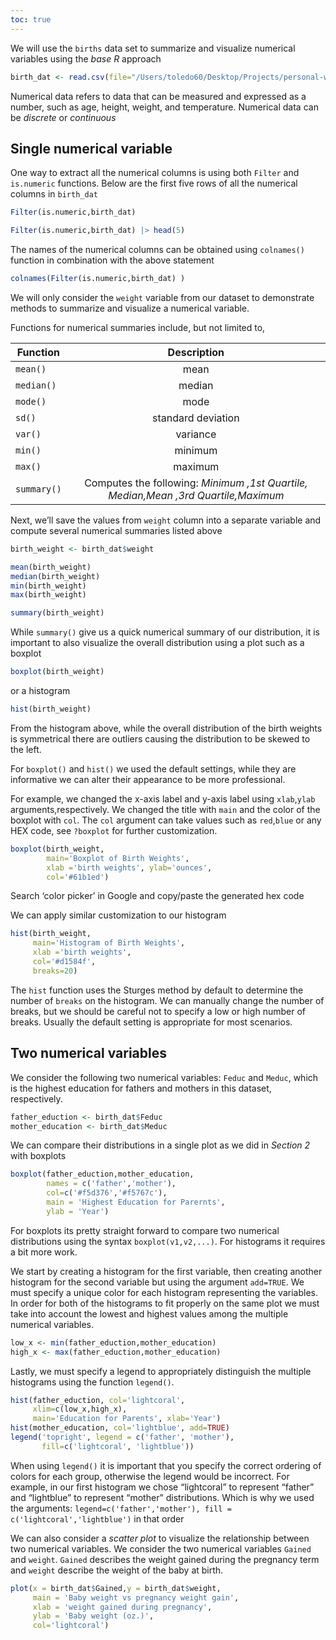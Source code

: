 ```yaml
---
toc: true
---
```


We will use the `births` data set to summarize and visualize numerical variables using the *base R* approach 


```r
birth_dat <- read.csv(file="/Users/toledo60/Desktop/Projects/personal-website/data/births.csv")
```

Numerical data refers to data that can be measured and expressed as a number, such as age, height, weight, and temperature. Numerical data can be *discrete* or *continuous*


## Single numerical variable


One way to extract all the numerical columns is using both `Filter` and `is.numeric` functions. Below are the first five rows of all the numerical columns in `birth_dat`

```r
Filter(is.numeric,birth_dat)
```

```r
Filter(is.numeric,birth_dat) |> head(5)
```

The names of the numerical columns can be obtained using `colnames()` function in combination with the above statement

```r
colnames(Filter(is.numeric,birth_dat) )
```

We will only consider the `weight` variable from our dataset to demonstrate methods to summarize and visualize a numerical variable.

Functions for numerical summaries include, but not limited to,

| Function    |                                    Description                                     |
|-------------|:----------------------------------------------------------------------------------:|
| `mean()`    |                                        mean                                        |
| `median()`  |                                       median                                       |
| `mode()`    |                                        mode                                        |
| `sd()`      |                                 standard deviation                                 |
| `var()`     |                                      variance                                      |
| `min()`     |                                      minimum                                       |
| `max()`     |                                      maximum                                       |
| `summary()` | Computes the following: *Minimum ,1st Quartile, Median,Mean ,3rd Quartile,Maximum* |

Next, we'll save the values from `weight` column into a separate variable and compute several numerical summaries listed above

```r
birth_weight <- birth_dat$weight
```


```r
mean(birth_weight)
median(birth_weight)
min(birth_weight)
max(birth_weight)
```

```r
summary(birth_weight)
```

While `summary()` give us a quick numerical summary of our distribution, it is important to also visualize the overall distribution using a plot such as a boxplot

```r
boxplot(birth_weight)
```

or a histogram

```r
hist(birth_weight)
```

From the histogram above, while the overall distribution of the birth weights is symmetrical there are outliers causing the distribution to be skewed to the left. 

For `boxplot()` and `hist()` we used the default settings, while they are informative we can alter their appearance to be more professional.

For example, we changed the x-axis label and y-axis label using `xlab`,`ylab` arguments,respectively. We changed the title with `main` and the color of the boxplot with `col`. The `col` argument can take values such as `red`,`blue` or any HEX code, see `?boxplot` for further customization. 

```r
boxplot(birth_weight,
        main='Boxplot of Birth Weights',
        xlab ='birth weights', ylab='ounces',
        col='#61b1ed')
```

:::callout-tip
Search 'color picker' in Google and copy/paste the generated hex code
:::

We can apply similar customization to our histogram

```r
hist(birth_weight,
     main='Histogram of Birth Weights',
     xlab ='birth weights',
     col='#d1584f',
     breaks=20)
```

The `hist` function uses the Sturges method by default to determine the number of `breaks` on the histogram. We can manually change the number of breaks, but we should be careful not to specify a low or high number of breaks. Usually the default setting is appropriate for most scenarios. 


## Two numerical variables

We consider the following two numerical variables: `Feduc` and `Meduc`, which is the highest education for fathers and mothers in this dataset, respectively.

```r
father_eduction <- birth_dat$Feduc
mother_education <- birth_dat$Meduc
```


We can compare their distributions in a single plot as we did in *Section 2* with boxplots

```r
boxplot(father_eduction,mother_education,
        names = c('father','mother'),
        col=c('#f5d376','#f5767c'),
        main = 'Highest Education for Parernts',
        ylab = 'Year')
```

For boxplots its pretty straight forward to compare two numerical distributions using the syntax `boxplot(v1,v2,...)`. For histograms it requires a bit more work.

We start by creating a histogram for the first variable, then creating another histogram for the second variable but using the argument `add=TRUE`. We must specify a unique color for each histogram representing the variables. In order for both of the histograms to fit properly on the same plot we must take into account the lowest and highest values among the multiple numerical variables. 

```r
low_x <- min(father_eduction,mother_education)
high_x <- max(father_eduction,mother_education)
```

Lastly, we must specify a legend to appropriately distinguish the multiple histograms using the function `legend()`. 

```r
hist(father_eduction, col='lightcoral',
     xlim=c(low_x,high_x),
     main='Education for Parents', xlab='Year')
hist(mother_education, col='lightblue', add=TRUE)
legend('topright', legend = c('father', 'mother'), 
       fill=c('lightcoral', 'lightblue'))
```


:::callout-warning
When using `legend()` it is important that you specify the correct ordering of colors for each group, otherwise the legend would be incorrect. For example, in our first histogram we chose "lightcoral" to represent "father" and "lightblue" to represent "mother" distributions.
Which is why we used the arguments: 
`legend=c('father','mother'), fill = c('lightcoral','lightblue')` in that order
:::

We can also consider a *scatter plot* to visualize the relationship between two numerical variables. We consider the two numerical variables `Gained` and `weight`. `Gained` describes the weight gained during the pregnancy term and `weight` describe the weight of the baby at birth.

```r
plot(x = birth_dat$Gained,y = birth_dat$weight,
     main = 'Baby weight vs pregnancy weight gain',
     xlab = 'weight gained during pregnancy',
     ylab = 'Baby weight (oz.)',
     col='lightcoral')
```






